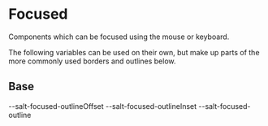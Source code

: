 
<Meta title="Theme/Characteristics/Focused" />

# Focused

Components which can be focused using the mouse or keyboard.

The following variables can be used on their own, but make up parts of the more commonly used borders and outlines below.

## Base

<DocGrid>
  <ColorBlock colorVar="--salt-focused-outlineColor" />
  <LineBlock lineWidth="--salt-focused-outlineWidth" />
  <LineBlockDotted
    lineWidth="--salt-focused-outlineWidth"
    lineStyle="--salt-focused-outlineStyle"
  />
  <BlankBlockCell />
  <BlankBlockCode>--salt-focused-outlineOffset</BlankBlockCode>
  <BlankBlockCell />
  <BlankBlockCode>--salt-focused-outlineInset</BlankBlockCode>
  <OutlineBlock outline="--salt-focused-outline" />
  <BlankBlockCode>--salt-focused-outline</BlankBlockCode>
</DocGrid>
